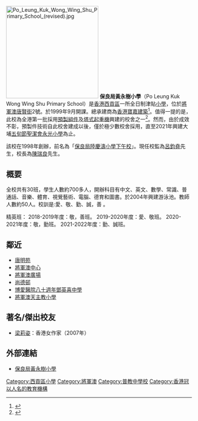 {{expand|time=2018-02-08T13:40:31+00:00}}
[[File:Po_Leung_Kuk_Wong_Wing_Shu_Primary_School_(revised).jpg|250px]]
'''保良局黃永樹小學'''（Po Leung Kuk Wong Wing Shu Primary School）是[[香港|香港]][[西貢區|西貢區]]一所全日制津貼[[小學|小學]]，位於[[將軍澳唐賢街|將軍澳唐賢街]]2號。於1999年9月開課。總承建商為[[布依格|香港寶嘉建築]]<ref>{{Cite web |url=http://dragageshk.com/zh-hant/projects-post/tseung-kwan-o-schools/ |title=將軍澳中小學校 |work= Dragages |accessdate=2019-06-04 |archive-date=2019-04-07 |archive-url=https://web.archive.org/web/20190407072402/http://dragageshk.com/zh-hant/projects-post/tseung-kwan-o-schools/ |dead-url=no }}</ref>。值得一提的是，此校為全港第一批採用[[預製組件|預製組件]]及[[塔式起重機|塔式起重機]]興建的校舍之一<ref>{{Cite web |url=https://www.legco.gov.hk/yr96-97/chinese/fc/pwsc/papers/pw230407.htm |title=前立法局工務小組委員會討論文件：將軍澳第56區的第三間中學及2所小學 |access-date=2021-09-02 |archive-date=2021-01-28 |archive-url=https://web.archive.org/web/20210128172946/https://www.legco.gov.hk/yr96-97/chinese/fc/pwsc/papers/pw230407.htm |dead-url=no }}</ref>。然而，由於成效不彰，預製件技術自此校舍建成以後，僅於極少數校舍採用，直至2021年興建大埔[[五旬節聖潔會永光小學|五旬節聖潔會永光小學]]為止。

該校在1998年創辦，前名為「[[保良局陸慶濤小學|保良局陸慶濤小學下午校]]」。現任校監為[[呂鈞堯|呂鈞堯]]先生，校長為[[陳瑞良|陳瑞良]]先生。

== 概要 ==
全校共有30班，學生人數約700多人，開辦科目有中文、英文、數學、常識、普通話、音樂、體育、視覺藝術、電腦、德育和圖書。於2004年興建游泳池。教師人數約50人。校訓是:愛、敬、勤、誠，善 。

精英班：
2018-2019年度：敬，善班。
2019-2020年度：愛、敬班。
2020-2021年度：敬，勤班。
2021-2022年度：勤、誠班。

==鄰近==
*[[唐明苑|唐明苑]]
*[[將軍澳中心|將軍澳中心]]
*[[將軍澳廣場|將軍澳廣場]]
*[[尚德邨|尚德邨]]
*[[博愛醫院八十週年鄧英喜中學|博愛醫院八十週年鄧英喜中學]]
*[[將軍澳天主教小學|將軍澳天主教小學]]

==著名/傑出校友==
* [[梁莉姿|梁莉姿]]：香港女作家（2007年）

==外部連結==
{{ReflistH}}
{{reflist}}
{{noteFoot}}
{{ReflistF}}

*[http://www.plkwws.edu.hk 保良局黃永樹小學] {{Wayback|url=http://www.plkwws.edu.hk/ |date=20161010225551 }}

{{HK-edu-stub}}
{{保良局學校}}
[[Category:西貢區小學|Category:西貢區小學]]
[[Category:將軍澳|Category:將軍澳]]
[[Category:普教中學校|Category:普教中學校]]
[[Category:香港冠以人名的教育機構|Category:香港冠以人名的教育機構]]